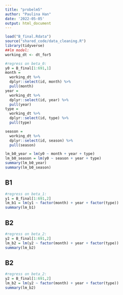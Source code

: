 ```yaml
---
title: "probelm5"
author: "Paulina Han"
date: '2022-05-05'
output: html_document
---
```


```r
load("B_final.Rdata")
source("shared_code/data_cleaning.R")
library(tidyverse)
##lm model:
working_dt <- dt_for5

#regress on beta_0:
y0 = B_final[1:691,1]
month = 
  working_dt %>% 
  dplyr::select(id, month) %>% 
  pull(month)
year = 
  working_dt %>% 
  dplyr::select(id, year) %>% 
  pull(year)
type = 
  working_dt %>% 
  dplyr::select(id, type) %>% 
  pull(type)

season = 
  working_dt %>% 
  dplyr::select(id, season) %>% 
  pull(season)

lm_b0_year = lm(y0 ~ month + year + type)
lm_b0_season = lm(y0 ~ season + year + type)
summary(lm_b0_year)
summary(lm_b0_season)
```
## B1

```r
#regress on beta_1:
y1 = B_final[1:691,2]
lm_b1 = lm(y1 ~ factor(month) + year + factor(type))
summary(lm_b1)
```

## B2

```r
#regress on beta_2:
y2 = B_final[1:691,2]
lm_b2 = lm(y2 ~ factor(month) + year + factor(type))
summary(lm_b2)
```


## B2

```r
#regress on beta_2:
y2 = B_final[1:691,2]
lm_b2 = lm(y2 ~ factor(month) + year + factor(type))
summary(lm_b2)
```